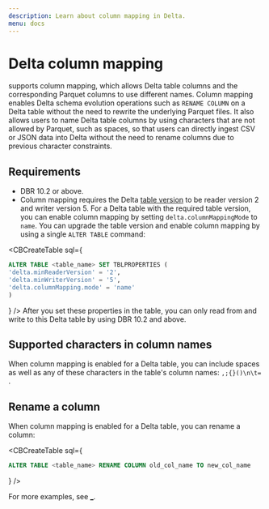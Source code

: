 ```yaml
---
description: Learn about column mapping in Delta.
menu: docs
---
```



# Delta column mapping

<DeltaLake /> supports column mapping, which allows Delta table columns and the
corresponding Parquet columns to use different names. Column mapping enables
Delta schema evolution operations such as `RENAME COLUMN` on a Delta table
without the need to rewrite the underlying Parquet files. It also allows users
to name Delta table columns by using characters that are not allowed by Parquet,
such as spaces, so that users can directly ingest CSV or JSON data into Delta
without the need to rename columns due to previous character constraints.

## Requirements

- DBR 10.2 or above.
- Column mapping requires the Delta [table version](versioning.md) to be reader
  version 2 and writer version 5. For a Delta table with the required table
  version, you can enable column mapping by setting `delta.columnMappingMode` to
  `name`. You can upgrade the table version and enable column mapping by using a
  single `ALTER TABLE` command:

<CBCreateTable
      sql={
    <div>

```sql
ALTER TABLE <table_name> SET TBLPROPERTIES (
'delta.minReaderVersion' = '2',
'delta.minWriterVersion' = '5',
'delta.columnMapping.mode' = 'name'
)
```

</div>
      }
    />

<Info title="Note" level="info">
  After you set these properties in the table, you can only read from and write
  to this Delta table by using DBR 10.2 and above.
</Info>

## Supported characters in column names

When column mapping is enabled for a Delta table, you can include spaces as well
as any of these characters in the table's column names: `,;{}()\n\t=` .

## Rename a column

When column mapping is enabled for a Delta table, you can rename a column:

<CBCreateTable
      sql={
    <div>

```sql
ALTER TABLE <table_name> RENAME COLUMN old_col_name TO new_col_name
```

</div>
      }
    />

For more examples, see [\_](/delta/delta-batch.md#rename-columns).
